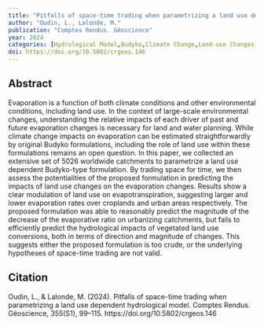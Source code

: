 ```yaml
---
title: "Pitfalls of space-time trading when parametrizing a land use dependent hydrological model"
author: "Oudin, L., Lalonde, M."
publication: "Comptes Rendus. Géoscience"
year: 2024
categories: [Hydrological Model,Budyko,Climate Change,Land-use Changes,Urban Hydrology,Evapotranspiration]
doi: https://doi.org/10.5802/crgeos.146
---
```


## Abstract

Evaporation is a function of both climate conditions and other environmental conditions, including land use. In the context of large-scale environmental changes, understanding the relative impacts of each driver of past and future evaporation changes is necessary for land and water planning. While climate change impacts on evaporation can be estimated straightforwardly by original Budyko formulations, including the role of land use within these formulations remains an open question. In this paper, we collected an extensive set of 5026 worldwide catchments to parametrize a land use dependent Budyko-type formulation. By trading space for time, we then assess the potentialities of the proposed formulation in predicting the impacts of land use changes on the evaporation changes. Results show a clear modulation of land use on evapotranspiration, suggesting larger and lower evaporation rates over croplands and urban areas respectively. The proposed formulation was able to reasonably predict the magnitude of the decrease of the evaporative ratio on urbanizing catchments, but fails to efficiently predict the hydrological impacts of vegetated land use conversions, both in terms of direction and magnitude of changes. This suggests either the proposed formulation is too crude, or the underlying hypotheses of space-time trading are not valid.

## Citation

Oudin, L., & Lalonde, M. (2024). Pitfalls of space-time trading when parametrizing a land use dependent hydrological model. Comptes Rendus. Géoscience, 355(S1), 99–115. https://doi.org/10.5802/crgeos.146
